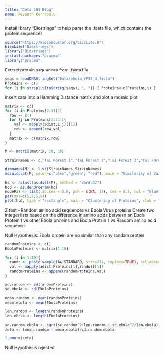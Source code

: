 ```yaml
---
title: "Data 101 Blog"
name: Revanth Korrapolu
---
```



Install library "Biostrings" to help parse the .fasta file, which contains the protein sequences
```r
source("https://bioconductor.org/biocLite.R")
biocLite("Biostrings")
library("Biostrings")
install.packages("pracma")
library("pracma")
```

Extract protein sequences from .fasta file
```r
seqs = readDNAStringSet("Data/ebola_VP35_4.fasta")
Proteins <- c()
for (i in strsplit(toString(seqs), ", ")) { Proteins<-c(Proteins,i) }
```

insert data into a Hamming Distance matrix and plot a mosaic plot
```r
matrix <- c()
for (i in Proteins[2:11]){
  row <- c()
  for (j in Proteins[2:11]){
    val <- mapply(adist,i,j)[[1]]
    row <- append(row,val)
  }
  matrix <- c(matrix,row)
} 

M <- matrix(matrix, 10, 10)

StrainNames <- c("Tai Forest 1","Tai Forest 2","Tai Forest 3","Tai Forest 4","Sudan 1","Zaire Mayinga-76","Bundibugyo 1","Sudan 2","Zaire Kikwit-95", "Bundibugyo 2")

dimnames(M) <- list(StrainNames,StrainNames)
mosaicplot(M, color=c("blue","green", "red"), main = "Similarity of Zaire ebolavirus Strains",las=2)

```

```r
hc <- hclust(as.dist(M), method = "ward.D2")
hcd <- as.dendrogram(hc)
nodePar <- list(lab.cex = 0.6, pch = c(NA, 19), cex = 0.7, col = "blue")
par(mar=c(5,5,5,6))
plot(hcd, type = "rectangle", main = "Clustering of Proteins", xlab = "Mutations (# of Amino Acids)", ylab = "Strain Name", horiz = TRUE, nodePar = nodePar)
```


Z test - Random amino acid sequences vs Ebola Virus proteins
Create two integer lists based on the difference in amino acids between an Ebola Protein 1 vs other Ebola proteins and Ebola Protein 1 vs Random amino acid sequence.

Null Hypothesis: Ebola protein are no similar than any random protein

```r
randomProteins <- c()
EbolaProteins <- matrix[1:10]

for (i in 1:10){
  rando <- paste(sample(AA_STANDARD, size=216, replace=TRUE), collapse='' )
  val <- mapply(adist,Proteins[1],rando)[[1]]
  randomProteins <- append(randomProteins,val)
} 

```

```r
sd.random <- sd(randomProteins)
sd.ebola <- sd(EbolaProteins)

mean.random <- mean(randomProteins)
mean.ebola <- mean(EbolaProteins)

len.random <- length(randomProteins)
len.ebola <- length(EbolaProteins)

sd.random.ebola <- sqrt(sd.random^2/len.random + sd.ebola^2/len.ebola)
zeta <- (mean.random - mean.ebola)/sd.random.ebola

1-pnorm(zeta)
```

Null Hypothesis rejected



